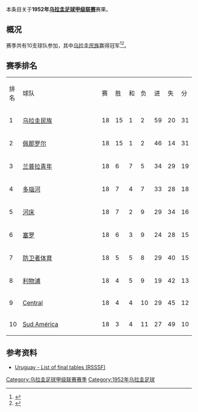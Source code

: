 本条目关于'''1952年[[乌拉圭足球甲级联赛|乌拉圭足球甲级联赛]]'''赛果。

==概况==
赛季共有10支球队参加，其中[[民族足球俱乐部|乌拉圭民族]]赢得冠军<ref>{{Cite web |url=http://www.campeoesdofutebol.com.br/uruguai.html |title=Campeoesdofutebol.com.br |accessdate=2017-08-25 |archive-date=2017-08-25 |archive-url=https://web.archive.org/web/20170825064212/http://www.campeoesdofutebol.com.br/uruguai.html |dead-url=no }}</ref><ref>{{Cite web |url=http://www.sobrefutbol.com/torneos/torneo_uruguayo.htm |title=Sobrefutbol.com |accessdate=2017-08-25 |archive-date=2017-08-25 |archive-url=https://web.archive.org/web/20170825063006/http://www.sobrefutbol.com/torneos/torneo_uruguayo.htm |dead-url=no }}</ref>。

==赛季排名==
{| class="wikitable" style="text-align:center;"
|排名||style="width:15em"|球队||赛||胜||和||负||进||失||分
|-
|1||align="left"|[[民族足球俱乐部|乌拉圭民族]]||18||15||1||2||59||20||31
|-
|2||align="left"|[[佩那罗尔足球俱乐部|佩那罗尔]]||18||15||1||2||46||14||31
|-
|3||align="left"|[[兰普拉青年|兰普拉青年]]||18||6||7||5||34||29||19
|-
|4||align="left"|[[多瑙河足球俱乐部|多瑙河]]||18||7||4||7||33||28||18
|-
|5||align="left"|[[河床竞技俱乐部_(乌拉圭)|河床]]||18||7||2||9||29||34||16
|-
|6||align="left"|[[塞罗竞技俱乐部|塞罗]]||18||6||3||9||24||28||15
|-
|7||align="left"|[[防卫者体育|防卫者体育]]||18||5||5||8||29||40||15
|-
|8||align="left"|[[利物浦足球俱乐部_(乌拉圭)|利物浦]]||18||4||5||9||19||42||13
|-
|9||align="left"|[[Central_Español|Central]]||18||4||4||10||29||45||12
|-
|10||align="left"|[[Sud_América|Sud América]]||18||3||4||11||27||49||10
|}

==参考资料==
{{reflist}}

*[http://www.rsssf.com/tablesu/uruhist.html Uruguay - List of final tables (RSSSF)]{{Wayback|url=http://www.rsssf.com/tablesu/uruhist.html |date=20100102114932 }}

{{Primera División Uruguaya seasons}}


[[Category:乌拉圭足球甲级联赛赛季|Category:乌拉圭足球甲级联赛赛季]]
[[Category:1952年乌拉圭足球|Category:1952年乌拉圭足球]]